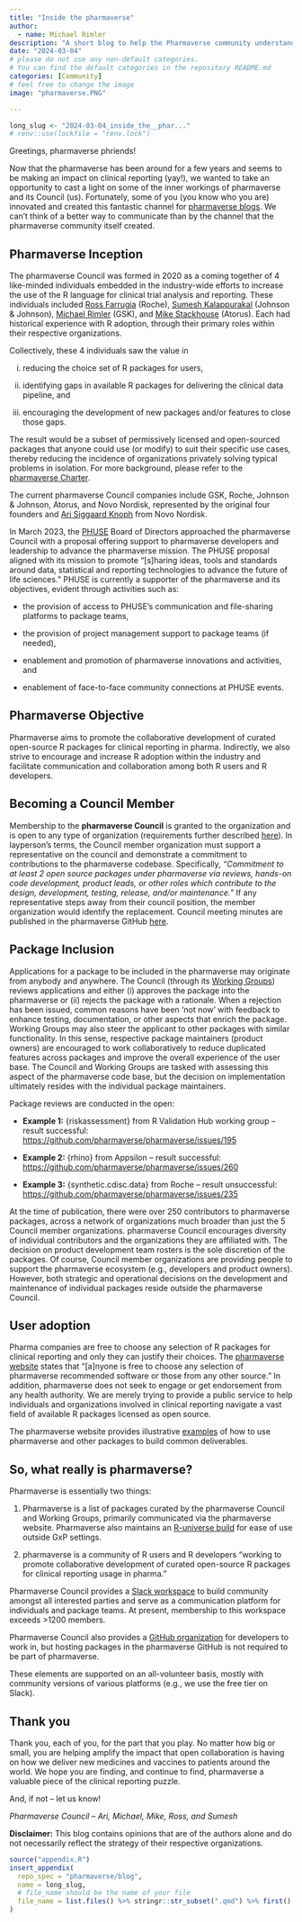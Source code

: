 ```yaml
---
title: "Inside the pharmaverse"
author:
  - name: Michael Rimler
description: "A short blog to help the Pharmaverse community understand how Pharmaverse is governed."
date: "2024-03-04"
# please do not use any non-default categories.
# You can find the default categories in the repository README.md
categories: [Community]
# feel free to change the image
image: "pharmaverse.PNG"

---
```


<!--------------- typical setup ----------------->

```r
long_slug <- "2024-03-04_inside_the__phar..."
# renv::use(lockfile = "renv.lock")
```

<!--------------- post begins here ----------------->

Greetings, pharmaverse phriends!

Now that the pharmaverse has been around for a few years and seems to be making an impact on clinical reporting (yay!), we wanted to take an opportunity to cast a light on some of the inner workings of pharmaverse and its Council (us).
Fortunately, some of you (you know who you are) innovated and created this fantastic channel for [pharmaverse blogs](https://pharmaverse.github.io/blog/).
We can’t think of a better way to communicate than by the channel that the pharmaverse community itself created.

## Pharmaverse Inception

The pharmaverse Council was formed in 2020 as a coming together of 4 like-minded individuals embedded in the industry-wide efforts to increase the use of the R language for clinical trial analysis and reporting.
These individuals included [Ross Farrugia](https://www.linkedin.com/in/ross-farrugia-820839204/) (Roche), [Sumesh Kalappurakal](https://www.linkedin.com/in/sumesh-kalappurakal-b8283ab/) (Johnson & Johnson), [Michael Rimler](https://www.linkedin.com/in/michaelrimler/) (GSK), and [Mike Stackhouse](https://www.linkedin.com/in/michael-s-stackhouse/) (Atorus).
Each had historical experience with R adoption, through their primary roles within their respective organizations.

Collectively, these 4 individuals saw the value in

(i) reducing the choice set of R packages for users,

(ii) identifying gaps in available R packages for delivering the clinical data pipeline, and

(iii) encouraging the development of new packages and/or features to close those gaps.

The result would be a subset of permissively licensed and open-sourced packages that anyone could use (or modify) to suit their specific use cases, thereby reducing the incidence of organizations privately solving typical problems in isolation.
For more background, please refer to the [pharmaverse Charter](https://pharmaverse.org/charter/).

The current pharmaverse Council companies include GSK, Roche, Johnson & Johnson, Atorus, and Novo Nordisk, represented by the original four founders and [Ari Siggaard Knoph](https://www.linkedin.com/in/ari-siggaard-knoph-7b852575/) from Novo Nordisk.

In March 2023, the [PHUSE](https://phuse.global/) Board of Directors approached the pharmaverse Council with a proposal offering support to pharmaverse developers and leadership to advance the pharmaverse mission.
The PHUSE proposal aligned with its mission to promote “\[s\]haring ideas, tools and standards around data, statistical and reporting technologies to advance the future of life sciences.” PHUSE is currently a supporter of the pharmaverse and its objectives, evident through activities such as:

-   the provision of access to PHUSE’s communication and file-sharing platforms to package teams,

-   the provision of project management support to package teams (if needed),

-   enablement and promotion of pharmaverse innovations and activities, and

-   enablement of face-to-face community connections at PHUSE events.

## Pharmaverse Objective

Pharmaverse aims to promote the collaborative development of curated open-source R packages for clinical reporting in pharma.
Indirectly, we also strive to encourage and increase R adoption within the industry and facilitate communication and collaboration among both R users and R developers.

## Becoming a Council Member

Membership to the **pharmaverse Council** is granted to the organization and is open to any type of organization (requirements further described [here](https://pharmaverse.org/contribute/council/)).
In layperson’s terms, the Council member organization must support a representative on the council and demonstrate a commitment to contributions to the pharmaverse codebase.
Specifically, *“Commitment to at least 2 open source packages under pharmaverse via reviews, hands-on code development, product leads, or other roles which contribute to the design, development, testing, release, and/or maintenance.”* If any representative steps away from their council position, the member organization would identify the replacement.
Council meeting minutes are published in the pharmaverse GitHub [here](https://github.com/pharmaverse/pharmaverse/tree/main/static/council%20meeting%20minutes).

## Package Inclusion

Applications for a package to be included in the pharmaverse may originate from anybody and anywhere.
The Council (through its [Working Groups](https://pharmaverse.org/contribute/wg/)) reviews applications and either (i) approves the package into the pharmaverse or (ii) rejects the package with a rationale.
When a rejection has been issued, common reasons have been ‘not now’ with feedback to enhance testing, documentation, or other aspects that enrich the package.
Working Groups may also steer the applicant to other packages with similar functionality.
In this sense, respective package maintainers (product owners) are encouraged to work collaboratively to reduce duplicated features across packages and improve the overall experience of the user base.
The Council and Working Groups are tasked with assessing this aspect of the pharmaverse code base, but the decision on implementation ultimately resides with the individual package maintainers.

Package reviews are conducted in the open:

-   **Example 1:** {riskassessment} from R Validation Hub working group – result successful: <https://github.com/pharmaverse/pharmaverse/issues/195>

-   **Example 2:** {rhino} from Appsilon – result successful: <https://github.com/pharmaverse/pharmaverse/issues/260>

-   **Example 3:** {synthetic.cdisc.data} from Roche – result unsuccessful: <https://github.com/pharmaverse/pharmaverse/issues/235>

At the time of publication, there were over 250 contributors to pharmaverse packages, across a network of organizations much broader than just the 5 Council member organizations.
pharmaverse Council encourages diversity of individual contributors and the organizations they are affiliated with.
The decision on product development team rosters is the sole discretion of the packages.
Of course, Council member organizations are providing people to support the pharmaverse ecosystem (e.g., developers and product owners).
However, both strategic and operational decisions on the development and maintenance of individual packages reside outside the pharmaverse Council.

## User adoption

Pharma companies are free to choose any selection of R packages for clinical reporting and only they can justify their choices.
The [pharmaverse website](https://pharmaverse.org/) states that “\[a\]nyone is free to choose any selection of pharmaverse recommended software or those from any other source.” In addition, pharmaverse does not seek to engage or get endorsement from any health authority.
We are merely trying to provide a public service to help individuals and organizations involved in clinical reporting navigate a vast field of available R packages licensed as open source.

The pharmaverse website provides illustrative [examples](https://pharmaverse.github.io/examples/) of how to use pharmaverse and other packages to build common deliverables.

## So, what really is pharmaverse?

Pharmaverse is essentially two things:

1.  Pharmaverse is a list of packages curated by the pharmaverse Council and Working Groups, primarily communicated via the pharmaverse website.
    Pharmaverse also maintains an [R-universe build](https://pharmaverse.r-universe.dev/builds) for ease of use outside GxP settings.

2.  pharmaverse is a community of R users and R developers “working to promote collaborative development of curated open-source R packages for clinical reporting usage in pharma.”

Pharmaverse Council provides a [Slack workspace](https://pharmaverse.slack.com/) to build community amongst all interested parties and serve as a communication platform for individuals and package teams.
At present, membership to this workspace exceeds \>1200 members.

Pharmaverse Council also provides a [GitHub organization](https://github.com/pharmaverse) for developers to work in, but hosting packages in the pharmaverse GitHub is not required to be part of pharmaverse.

These elements are supported on an all-volunteer basis, mostly with community versions of various platforms (e.g., we use the free tier on Slack).

## Thank you

Thank you, each of you, for the part that you play.
No matter how big or small, you are helping amplify the impact that open collaboration is having on how we deliver new medicines and vaccines to patients around the world.
We hope you are finding, and continue to find, pharmaverse a valuable piece of the clinical reporting puzzle.

And, if not – let us know!

*Pharmaverse Council – Ari, Michael, Mike, Ross, and Sumesh*

**Disclaimer:** This blog contains opinions that are of the authors alone and do not necessarily reflect the strategy of their respective organizations.

<!--------------- appendices go here ----------------->

```r
source("appendix.R")
insert_appendix(
  repo_spec = "pharmaverse/blog",
  name = long_slug,
  # file_name should be the name of your file
  file_name = list.files() %>% stringr::str_subset(".qmd") %>% first()
)
```
